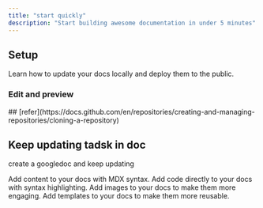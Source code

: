 ```yaml
---
title: "start quickly"
description: "Start building awesome documentation in under 5 minutes"
---
```


## Setup

Learn how to update your docs locally and deploy them to the public.

### Edit and preview

<AccordionGroup>
  <Accordion title="charge is going down" icon="battery-bolt">
    ## [refer](https://docs.github.com/en/repositories/creating-and-managing-repositories/cloning-a-repository) 
  </Accordion>
</AccordionGroup>

## Keep updating tadsk in doc

create a googledoc and keep updating 

<CardGroup cols={2}>
  <Card title="daily task" icon="file" href="/essentials/markdown">
    Add content to your docs with MDX syntax.
  </Card>
  <Card title="weekly task" icon="square-code" href="/essentials/code">
    Add code directly to your docs with syntax highlighting.
  </Card>
  <Card title="timing" icon="image" href="/essentials/images">
    Add images to your docs to make them more engaging.
  </Card>
  <Card title="dead end" icon="puzzle-piece" href="/essentials/reusable-snippets">
    Add templates to your docs to make them more reusable.
  </Card>
</CardGroup>
